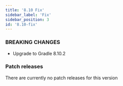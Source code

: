 ```yaml
---
title: '8.10 Fix'
sidebar_label: 'Fix'
sidebar_position: 3
id: '8.10-fix'
---
```


### BREAKING CHANGES

* Upgrade to Gradle 8.10.2

### Patch releases

There are currently no patch releases for this version

